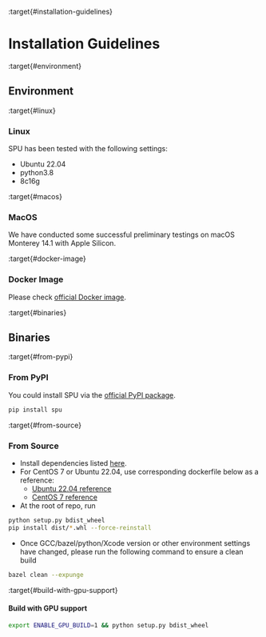 :target{#installation-guidelines}

# Installation Guidelines

:target{#environment}

## Environment

:target{#linux}

### Linux

SPU has been tested with the following settings:

- Ubuntu 22.04
- python3.8
- 8c16g

:target{#macos}

### MacOS

We have conducted some successful preliminary testings on
macOS Monterey 14.1 with Apple Silicon.

:target{#docker-image}

### Docker Image

Please check [official Docker image](https://registry.hub.docker.com/r/secretflow/spu-ci).

:target{#binaries}

## Binaries

:target{#from-pypi}

### From PyPI

You could install SPU via the [official PyPI package](https://pypi.org/project/spu/).

```bash
pip install spu
```

:target{#from-source}

### From Source

- Install dependencies listed [here](#CONTRIBUTING.md#prerequisite).
- For CentOS 7 or Ubuntu 22.04, use corresponding dockerfile below as a reference:
  - [Ubuntu 22.04 reference](https://github.com/secretflow/devtools/blob/main/dockerfiles/ubuntu-base-ci.DockerFile)
  - [CentOS 7 reference](https://github.com/secretflow/devtools/blob/main/dockerfiles/release-ci.DockerFile)
- At the root of repo, run

```bash
python setup.py bdist_wheel
pip install dist/*.whl --force-reinstall
```

- Once GCC/bazel/python/Xcode version or other environment settings have changed, please run the following command to ensure a clean build

```bash
bazel clean --expunge
```

:target{#build-with-gpu-support}

#### Build with GPU support

```bash
export ENABLE_GPU_BUILD=1 && python setup.py bdist_wheel
```
